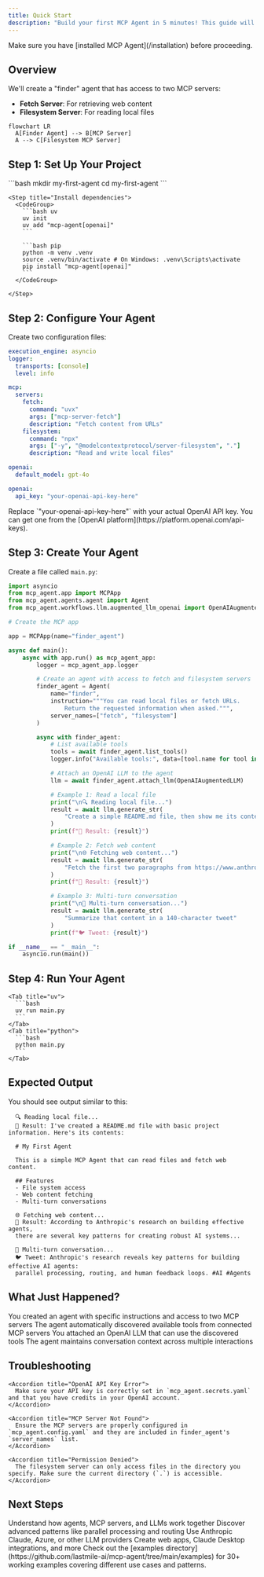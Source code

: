 ```yaml
---
title: Quick Start
description: "Build your first MCP Agent in 5 minutes! This guide will walk you through creating a simple agent that can read files and fetch web content."
---
```


<Info>
  Make sure you have [installed MCP Agent](/installation) before proceeding.
</Info>

## Overview

We'll create a "finder" agent that has access to two MCP servers:

- **Fetch Server**: For retrieving web content
- **Filesystem Server**: For reading local files

<Frame>

```mermaid
flowchart LR
  A[Finder Agent] --> B[MCP Server]
  A --> C[Filesystem MCP Server]
```

</Frame>

## Step 1: Set Up Your Project

<Steps>
    <Step title="Create a new directory">
      ```bash
      mkdir my-first-agent
      cd my-first-agent
      ```
    </Step>

    <Step title="Install dependencies">
      <CodeGroup>
        ```bash uv
        uv init
        uv add "mcp-agent[openai]"
        ```

        ```bash pip
        python -m venv .venv
        source .venv/bin/activate # On Windows: .venv\Scripts\activate 
        pip install "mcp-agent[openai]"
        ```
      </CodeGroup>

    </Step>

</Steps>

## Step 2: Configure Your Agent

Create two configuration files:

<Tab>

```yaml mcp_agent.config.yaml
execution_engine: asyncio
logger:
  transports: [console]
  level: info

mcp:
  servers:
    fetch:
      command: "uvx"
      args: ["mcp-server-fetch"]
      description: "Fetch content from URLs"
    filesystem:
      command: "npx"
      args: ["-y", "@modelcontextprotocol/server-filesystem", "."]
      description: "Read and write local files"

openai:
  default_model: gpt-4o
```

```yaml mcp_agent.secrets.yaml
openai:
  api_key: "your-openai-api-key-here"
```

</Tab>

<Warning>
  Replace `"your-openai-api-key-here"` with your actual OpenAI API key. You can
  get one from the [OpenAI platform](https://platform.openai.com/api-keys).
</Warning>

## Step 3: Create Your Agent

Create a file called `main.py`:

<CodeGroup>

```python main.py
import asyncio
from mcp_agent.app import MCPApp
from mcp_agent.agents.agent import Agent
from mcp_agent.workflows.llm.augmented_llm_openai import OpenAIAugmentedLLM

# Create the MCP app

app = MCPApp(name="finder_agent")

async def main():
    async with app.run() as mcp_agent_app:
        logger = mcp_agent_app.logger

        # Create an agent with access to fetch and filesystem servers
        finder_agent = Agent(
            name="finder",
            instruction="""You can read local files or fetch URLs.
                Return the requested information when asked.""",
            server_names=["fetch", "filesystem"]
        )

        async with finder_agent:
            # List available tools
            tools = await finder_agent.list_tools()
            logger.info("Available tools:", data=[tool.name for tool in tools])

            # Attach an OpenAI LLM to the agent
            llm = await finder_agent.attach_llm(OpenAIAugmentedLLM)

            # Example 1: Read a local file
            print("\n🔍 Reading local file...")
            result = await llm.generate_str(
                "Create a simple README.md file, then show me its contents"
            )
            print(f"📄 Result: {result}")

            # Example 2: Fetch web content
            print("\n🌐 Fetching web content...")
            result = await llm.generate_str(
                "Fetch the first two paragraphs from https://www.anthropic.com/research/building-effective-agents"
            )
            print(f"📰 Result: {result}")

            # Example 3: Multi-turn conversation
            print("\n💬 Multi-turn conversation...")
            result = await llm.generate_str(
                "Summarize that content in a 140-character tweet"
            )
            print(f"🐦 Tweet: {result}")

if __name__ == "__main__":
    asyncio.run(main())
```

</CodeGroup>

## Step 4: Run Your Agent

<Tabs>

    <Tab title="uv">
      ```bash
      uv run main.py
      ```
    </Tab>
    <Tab title="python">
      ```bash
      python main.py
      ```
    </Tab>

</Tabs>

## Expected Output

You should see output similar to this:

```
  🔍 Reading local file...
  📄 Result: I've created a README.md file with basic project information. Here's its contents:

  # My First Agent

  This is a simple MCP Agent that can read files and fetch web content.

  ## Features
  - File system access
  - Web content fetching
  - Multi-turn conversations

  🌐 Fetching web content...
  📰 Result: According to Anthropic's research on building effective agents,
  there are several key patterns for creating robust AI systems...

  💬 Multi-turn conversation...
  🐦 Tweet: Anthropic's research reveals key patterns for building effective AI agents:
  parallel processing, routing, and human feedback loops. #AI #Agents
```

## What Just Happened?

<CardGroup cols={2}>
  <Card title="Agent Creation" icon="robot">
    You created an agent with specific instructions and access to two MCP
    servers
  </Card>
  <Card title="Tool Discovery" icon="search">
    The agent automatically discovered available tools from connected MCP
    servers
  </Card>
  <Card title="LLM Integration" icon="brain">
    You attached an OpenAI LLM that can use the discovered tools
  </Card>
  <Card title="Multi-turn Chat" icon="comments">
    The agent maintains conversation context across multiple interactions
  </Card>
</CardGroup>

## Troubleshooting

<AccordionGroup>

    <Accordion title="OpenAI API Key Error">
      Make sure your API key is correctly set in `mcp_agent.secrets.yaml` and that you have credits in your OpenAI account.
    </Accordion>

    <Accordion title="MCP Server Not Found">
      Ensure the MCP servers are properly configured in `mcp_agent.config.yaml` and they are included in finder_agent's `server_names` list.
    </Accordion>

    <Accordion title="Permission Denied">
      The filesystem server can only access files in the directory you specify. Make sure the current directory (`.`) is accessible.
    </Accordion>

</AccordionGroup>

## Next Steps

<CardGroup cols={2}>
  <Card
    title="Learn Core Concepts"
    icon="graduation-cap"
    href="/concepts/agents"
  >
    Understand how agents, MCP servers, and LLMs work together
  </Card>
  <Card
    title="Explore Workflow Patterns"
    icon="diagram-project"
    href="/workflows/overview"
  >
    Discover advanced patterns like parallel processing and routing
  </Card>
  <Card
    title="Try Different Providers"
    icon="shuffle"
    href="/configuration#model-provider-configuration"
  >
    Use Anthropic Claude, Azure, or other LLM providers
  </Card>
  <Card title="Build Integrations" icon="plug" href="/integrations/streamlit">
    Create web apps, Claude Desktop integrations, and more
  </Card>
</CardGroup>

<Tip>
  Check out the [examples
  directory](https://github.com/lastmile-ai/mcp-agent/tree/main/examples) for
  30+ working examples covering different use cases and patterns.
</Tip>
